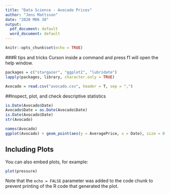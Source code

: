 ```yaml
---
title: "Data Science - Avocado Prices"
author: "Jens Mattsson"
date: "2020 M06 30"
output:
  pdf_document: default
  word_document: default
---
```



```r
knitr::opts_chunk$set(echo = TRUE)
```

###R tips and tricks
Curson inside a command and press f1 will open the help window.


```r
packages = c("stargazer", "ggplot2", "lubridate")
lapply(packages, library, character.only = TRUE)

Avocado = read.csv("avocado.csv", header = T, sep = ",")
```



##Inspect, plot, and check descriptive statistics

```r
is.Date(Avocado$Date)
Avocado$Date = as.Date(Avocado$Date)
is.Date(Avocado$Date)
str(Avocado)
```


```r
names(Avocado)
ggplot(Avocado) + geom_point(aes(y = AveragePrice, x = Date), size = 0.2) + scale_x_date(date_breaks = "1 year") + geom_smooth(aes(y = AveragePrice, x = Date))
```



## Including Plots

You can also embed plots, for example:

```r
plot(pressure)
```

Note that the `echo = FALSE` parameter was added to the code chunk to prevent printing of the R code that generated the plot.

